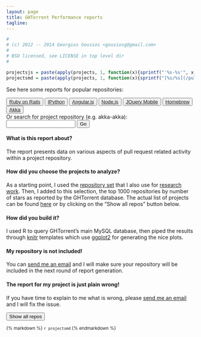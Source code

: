 ```yaml
---
layout: page
title: GHTorrent Performance reports
tagline: 
---
```


```r

#
# (c) 2012 -- 2014 Georgios Gousios <gousiosg@gmail.com>
#
# BSD licensed, see LICENSE in top level dir
#

projectsjs = paste(apply(projects, 1, function(x){sprintf("'%s-%s'", x[1], x[2])}), collapse = ",")
projectsmd = paste(apply(projects, 1, function(x){sprintf("[%s/%s](/pullreq-perf/%s-%s/)", x[1], x[2], x[1], x[2])}), collapse="\n")
```

See here some reports for popular repositories:

<div class="btn-toolbar">
<button type="button" class="btn btn-default">
<a href="/pullreq-perf/rails-rails/">Ruby on Rails</a>
</button>
<button type="button" class="btn btn-default">
<a href="/pullreq-perf/ipython-ipython/">IPython</a>
</button>
<button type="button" class="btn btn-default">
<a href="/pullreq-perf/angular-angular.js/">Angular.js</a>
</button>
<button type="button" class="btn btn-default">
<a href="/pullreq-perf/joyent-node/">Node.js</a>
</button>
<button type="button" class="btn btn-default">
<a href="/pullreq-perf/jquery-jquery-mobile/">JQuery Mobile</a>
</button>
<button type="button" class="btn btn-default">
<a href="/pullreq-perf/mxcl-homebrew/">Homebrew</a>
</button>
<button type="button" class="btn btn-default">
<a href="/pullreq-perf/akka-akka/">Akka</a>
</button>
</div>

<label for="projectSearch">Or search for project repository (e.g. akka-akka): </label>
<span>
<input id="projectSearch" type="search" data-provide="typeahead" />
<button id="go" type="button" class="btn btn-default">Go</button>
</span>
<script type="text/javascript">
  projects = [`r projectsjs`];

  $("#projectSearch").typeahead({
    source: projects
  });

  $("#go").click(function(){
    if ($("#projectSearch").val() != "") {
      window.location = "http://ghtorrent.org/pullreq-perf/" + $("#projectSearch").val();
    }
  });

</script>

#### What is this report about?

The report presents data on various aspects of pull request related activity 
within a project repository. 

#### How did you choose the projects to analyze?

As a starting point, I used the 
[repository set](https://github.com/gousiosg/pullreqs/blob/master/projects.txt) 
that I also use for 
[research](http://www.gousios.gr/bibliography/GPD14.html) 
[work](http://www.gousios.gr/bibliography/GZ14.html).
Then, I added to this selection, the top 1000 repositories by number of stars
as reported by the GHTorrent database. The actual list of projects 
can be found 
[here](https://github.com/gousiosg/ghtorrent.org/blob/master/pullreq-perf/projects.txt) 
or by clicking on the "Show all repos" button below.

#### How did you build it?

I used R to query GHTorrent's main MySQL database, then piped the results
through [knitr](http://yihui.name/knitr/) templates which use 
[ggplot2](ggplot2.org/) for generating the nice plots.

#### My repository is not included!

You can [send me an email](mailto:gousiosg@gmail.com) and I will make sure your
repository will be included in the next round of report generation.

#### The report for my project is just plain wrong!

If you have time to explain to me what is wrong, please 
[send me an email](mailto:gousiosg@gmail.com) and I will fix
the issue.


<button type="button" class="btn btn-info" data-toggle="collapse" data-target="#allrepos">
  Show all repos
</button>

<div id="allrepos" class="collapse">
<small>
{% markdown %}
`r projectsmd`
{% endmarkdown %}
</small>
</div>

